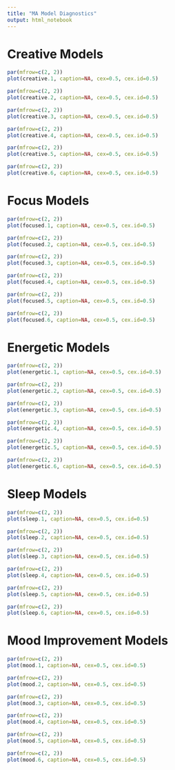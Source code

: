 ```yaml
---
title: "MA Model Diagnostics"
output: html_notebook
---
```


# Creative Models

```r

par(mfrow=c(2, 2))
plot(creative.1, caption=NA, cex=0.5, cex.id=0.5)

```

```r
par(mfrow=c(2, 2))
plot(creative.2, caption=NA, cex=0.5, cex.id=0.5)

```

```r

par(mfrow=c(2, 2))
plot(creative.3, caption=NA, cex=0.5, cex.id=0.5)

```

```r
par(mfrow=c(2, 2))
plot(creative.4, caption=NA, cex=0.5, cex.id=0.5)

```

```r

par(mfrow=c(2, 2))
plot(creative.5, caption=NA, cex=0.5, cex.id=0.5)
```

```r

par(mfrow=c(2, 2))
plot(creative.6, caption=NA, cex=0.5, cex.id=0.5)

```
# Focus Models

```r
par(mfrow=c(2, 2))
plot(focused.1, caption=NA, cex=0.5, cex.id=0.5)

```

```r

par(mfrow=c(2, 2))
plot(focused.2, caption=NA, cex=0.5, cex.id=0.5)
```

```r
par(mfrow=c(2, 2))
plot(focused.3, caption=NA, cex=0.5, cex.id=0.5)
```

```r
par(mfrow=c(2, 2))
plot(focused.4, caption=NA, cex=0.5, cex.id=0.5)
```

```r
par(mfrow=c(2, 2))
plot(focused.5, caption=NA, cex=0.5, cex.id=0.5)
```

```r
par(mfrow=c(2, 2))
plot(focused.6, caption=NA, cex=0.5, cex.id=0.5)
```

# Energetic Models

```r

par(mfrow=c(2, 2))
plot(energetic.1, caption=NA, cex=0.5, cex.id=0.5)

```
```r
par(mfrow=c(2, 2))
plot(energetic.2, caption=NA, cex=0.5, cex.id=0.5)
```

```r
par(mfrow=c(2, 2))
plot(energetic.3, caption=NA, cex=0.5, cex.id=0.5)
```

```r

par(mfrow=c(2, 2))
plot(energetic.4, caption=NA, cex=0.5, cex.id=0.5)

```
```r
par(mfrow=c(2, 2))
plot(energetic.5, caption=NA, cex=0.5, cex.id=0.5)
```

```r
par(mfrow=c(2, 2))
plot(energetic.6, caption=NA, cex=0.5, cex.id=0.5)

```

# Sleep Models

```r
par(mfrow=c(2, 2))
plot(sleep.1, caption=NA, cex=0.5, cex.id=0.5)
```
```r

par(mfrow=c(2, 2))
plot(sleep.2, caption=NA, cex=0.5, cex.id=0.5)

```
```r

par(mfrow=c(2, 2))
plot(sleep.3, caption=NA, cex=0.5, cex.id=0.5)

```

```r

par(mfrow=c(2, 2))
plot(sleep.4, caption=NA, cex=0.5, cex.id=0.5)

```

```r
par(mfrow=c(2, 2))
plot(sleep.5, caption=NA, cex=0.5, cex.id=0.5)
```
```r
par(mfrow=c(2, 2))
plot(sleep.6, caption=NA, cex=0.5, cex.id=0.5)
```

# Mood Improvement Models

```r
par(mfrow=c(2, 2))
plot(mood.1, caption=NA, cex=0.5, cex.id=0.5)

```

```r
par(mfrow=c(2, 2))
plot(mood.2, caption=NA, cex=0.5, cex.id=0.5)
```

```r
par(mfrow=c(2, 2))
plot(mood.3, caption=NA, cex=0.5, cex.id=0.5)
```
```r
par(mfrow=c(2, 2))
plot(mood.4, caption=NA, cex=0.5, cex.id=0.5)
```

```r
par(mfrow=c(2, 2))
plot(mood.5, caption=NA, cex=0.5, cex.id=0.5)
```
```r
par(mfrow=c(2, 2))
plot(mood.6, caption=NA, cex=0.5, cex.id=0.5)
```

